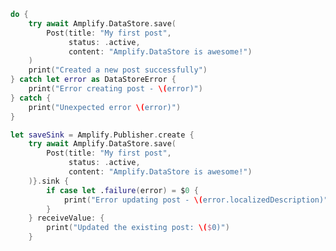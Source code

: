 <BlockSwitcher>

<Block name="Async/Await">

```swift
do {
    try await Amplify.DataStore.save(
        Post(title: "My first post",
             status: .active,
             content: "Amplify.DataStore is awesome!")
    )
    print("Created a new post successfully")
} catch let error as DataStoreError {
    print("Error creating post - \(error)")
} catch {
    print("Unexpected error \(error)")
}
```

</Block>

<Block name="Combine">

```swift
let saveSink = Amplify.Publisher.create {
    try await Amplify.DataStore.save(
        Post(title: "My first post",
             status: .active,
             content: "Amplify.DataStore is awesome!")
    )}.sink {
        if case let .failure(error) = $0 {
            print("Error updating post - \(error.localizedDescription)")
        }
    } receiveValue: {
        print("Updated the existing post: \($0)")
    }
```

</Block>

</BlockSwitcher>
